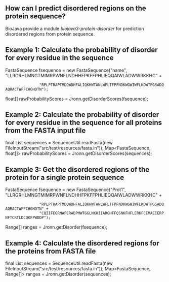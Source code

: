==How can I predict disordered regions on the protein sequence?==

BioJava provide a module ''biojava3-protein-disorder'' for prediction disordered regions from protein sequence. 

==Example 1: Calculate the probability of disorder for every residue in the sequence ==
<java>
FastaSequence fsequence = new FastaSequence("name", "LLRGRHLMNGTMIMRPWNFLNDHHFPKFFPHLIEQQAIWLADWWRKKHC" +
				"RPLPTRAPTMDQWDHFALIQKHWTANLWFLTFPFNDKWGWIWFLKDWTPGSADQAQRACTWFFCHGHDTN");
float[]	rawProbabilityScores = Jronn.getDisorderScores(fsequence);
</java>

==Example 2: Calculate the probability of disorder for every residue in the sequence for all proteins from the FASTA input file ==
<java>
final List<FastaSequence> sequences = SequenceUtil.readFasta(new FileInputStream("src/test/resources/fasta.in"));
Map<FastaSequence, float[]> rawProbabilityScores = Jronn.getDisorderScores(sequences); 
</java>

==Example 3: Get the disordered regions of the protein for a single protein sequence ==
<java>
FastaSequence fsequence = new FastaSequence("Prot1", "LLRGRHLMNGTMIMRPWNFLNDHHFPKFFPHLIEQQAIWLADWWRKKHC" +
				"RPLPTRAPTMDQWDHFALIQKHWTANLWFLTFPFNDKWGWIWFLKDWTPGSADQAQRACTWFFCHGHDTN" +
				"CQIIFEGRNAPERADPMWTGGLNKHIIARGHFFQSNKFHFLERKFCEMAEIERPNFTCRTLDCQKFPWDDP");
Range[] ranges = Jronn.getDisorder(fsequence);
</java>

==Example 4: Calculate the disordered regions for the proteins from FASTA file ==
<java>
final List<FastaSequence> sequences = SequenceUtil.readFasta(new FileInputStream("src/test/resources/fasta.in"));
Map<FastaSequence, Range[]> ranges = Jronn.getDisorder(sequences);

</java>